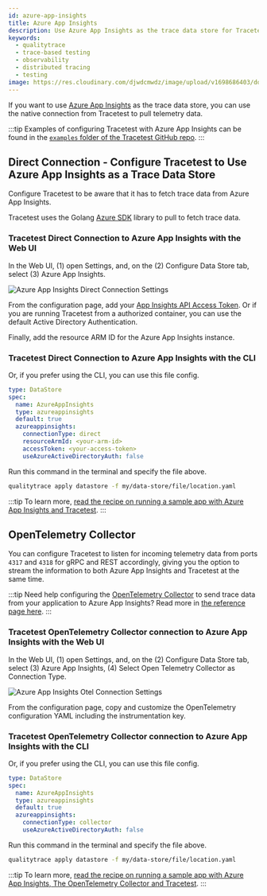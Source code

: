 ```yaml
---
id: azure-app-insights
title: Azure App Insights
description: Use Azure App Insights as the trace data store for Tracetest. You can use the native connection from Tracetest to pull telemetry data directly from any region.
keywords:
  - qualitytrace
  - trace-based testing
  - observability
  - distributed tracing
  - testing
image: https://res.cloudinary.com/djwdcmwdz/image/upload/v1698686403/docs/Blog_Thumbnail_14_rsvkmo.jpg
---
```


If you want to use [Azure App Insights](https://learn.microsoft.com/en-us/azure/azure-monitor/app/app-insights-overview) as the trace data store, you can use the native connection from Tracetest to pull telemetry data.

:::tip
Examples of configuring Tracetest with Azure App Insights can be found in the [`examples` folder of the Tracetest GitHub repo](https://github.com/intelops/qualitytrace/tree/main/examples).
:::

## Direct Connection - Configure Tracetest to Use Azure App Insights as a Trace Data Store

Configure Tracetest to be aware that it has to fetch trace data from Azure App Insights.

Tracetest uses the Golang [Azure SDK](https://learn.microsoft.com/en-us/azure/developer/go/) library to pull to fetch trace data.

### Tracetest Direct Connection to Azure App Insights with the Web UI

In the Web UI, (1) open Settings, and, on the (2) Configure Data Store tab, select (3) Azure App Insights.

![Azure App Insights Direct Connection Settings](../img/appinsights-direct.png)

From the configuration page, add your [App Insights API Access Token](https://learn.microsoft.com/en-us/azure/azure-monitor/app/app-insights-azure-ad-api). Or if you are running Tracetest from a authorized container, you can use the default Active Directory Authentication.

Finally, add the resource ARM ID for the Azure App Insights instance.

### Tracetest Direct Connection to Azure App Insights with the CLI

Or, if you prefer using the CLI, you can use this file config.

```yaml
type: DataStore
spec:
  name: AzureAppInsights
  type: azureappinsights
  default: true
  azureappinsights:
    connectionType: direct
    resourceArmId: <your-arm-id>
    accessToken: <your-access-token>
    useAzureActiveDirectoryAuth: false
```

Run this command in the terminal and specify the file above.

```bash
qualitytrace apply datastore -f my/data-store/file/location.yaml
```

:::tip
To learn more, [read the recipe on running a sample app with Azure App Insights and Tracetest](/examples-tutorials/recipes/running-qualitytrace-with-azure-app-insights).
:::

## OpenTelemetry Collector

You can configure Tracetest to listen for incoming telemetry data from ports `4317` and `4318` for gRPC and REST accordingly, giving you the option to stream the information to both Azure App Insights and Tracetest at the same time.

:::tip
Need help configuring the [OpenTelemetry Collector](https://github.com/open-telemetry/opentelemetry-collector-contrib) to send trace data from your application to Azure App Insights? Read more in [the reference page here](/configuration/opentelemetry-collector-configuration-file-reference).
:::

### Tracetest OpenTelemetry Collector connection to Azure App Insights with the Web UI

In the Web UI, (1) open Settings, and, on the (2) Configure Data Store tab, select (3) Azure App Insights, (4) Select Open Telemetry Collector as Connection Type.

![Azure App Insights Otel Connection Settings](../img/appinsights-otel.png)

From the configuration page, copy and customize the OpenTelemetry configuration YAML including the instrumentation key.

### Tracetest OpenTelemetry Collector connection to Azure App Insights with the CLI

Or, if you prefer using the CLI, you can use this file config.

```yaml
type: DataStore
spec:
  name: AzureAppInsights
  type: azureappinsights
  default: true
  azureappinsights:
    connectionType: collector
    useAzureActiveDirectoryAuth: false
```

Run this command in the terminal and specify the file above.

```bash
qualitytrace apply datastore -f my/data-store/file/location.yaml
```

:::tip
To learn more, [read the recipe on running a sample app with Azure App Insights, The OpenTelemetry Collector and Tracetest](/examples-tutorials/recipes/running-qualitytrace-with-azure-app-insights-collector).
:::
